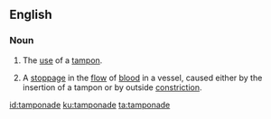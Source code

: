==English==

===Noun===
{{wikipedia}}
{{en-noun}}

# {{context|medical|lang=en}} The [[use]] of a [[tampon]].
# {{context|medical|lang=en}} A [[stoppage]] in the [[flow]] of [[blood]] in a vessel, caused either by the insertion of a tampon or by outside [[constriction]].

[[id:tamponade]]
[[ku:tamponade]]
[[ta:tamponade]]